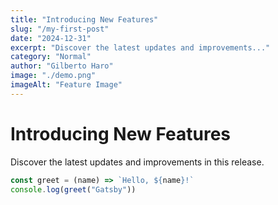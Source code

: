 ```yaml
---
title: "Introducing New Features"
slug: "/my-first-post"
date: "2024-12-31"
excerpt: "Discover the latest updates and improvements..."
category: "Normal"
author: "Gilberto Haro"
image: "./demo.png"
imageAlt: "Feature Image"
---
```


# Introducing New Features

Discover the latest updates and improvements in this release.

```javascript
const greet = (name) => `Hello, ${name}!`
console.log(greet("Gatsby"))
```
